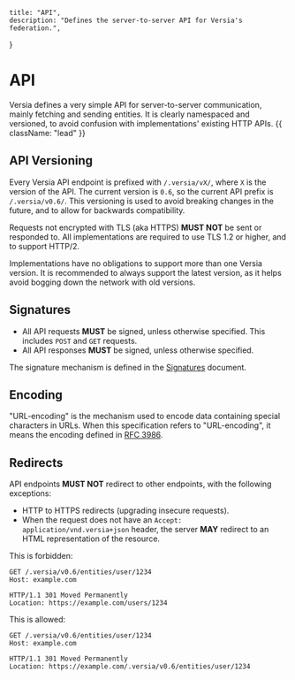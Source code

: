    title: "API",
    description: "Defines the server-to-server API for Versia's federation.",
}

# API

Versia defines a very simple API for server-to-server communication, mainly fetching and sending entities. It is clearly namespaced and versioned, to avoid confusion with implementations' existing HTTP APIs. {{ className: "lead" }}

## API Versioning

Every Versia API endpoint is prefixed with `/.versia/vX/`, where `X` is the version of the API. The current version is `0.6`, so the current API prefix is `/.versia/v0.6/`. This versioning is used to avoid breaking changes in the future, and to allow for backwards compatibility.

Requests not encrypted with TLS (aka HTTPS) **MUST NOT** be sent or responded to. All implementations are required to use TLS 1.2 or higher, and to support HTTP/2.

<Note>
    Implementations have no obligations to support more than one Versia version. It is recommended to always support the latest version, as it helps avoid bogging down the network with old versions.
</Note>

## Signatures

- All API requests **MUST** be signed, unless otherwise specified. This includes `POST` and `GET` requests.
- All API responses **MUST** be signed, unless otherwise specified.

The signature mechanism is defined in the [Signatures](/signatures) document.

## Encoding

"URL-encoding" is the mechanism used to encode data containing special characters in URLs. When this specification refers to "URL-encoding", it means the encoding defined in [RFC 3986](https://datatracker.ietf.org/doc/html/rfc3986#section-2.1).

## Redirects

API endpoints **MUST NOT** redirect to other endpoints, with the following exceptions:
- HTTP to HTTPS redirects (upgrading insecure requests).
- When the request does not have an `Accept: application/vnd.versia+json` header, the server **MAY** redirect to an HTML representation of the resource.

This is forbidden:

```http
GET /.versia/v0.6/entities/user/1234
Host: example.com

HTTP/1.1 301 Moved Permanently
Location: https://example.com/users/1234
```

This is allowed:
```http
GET /.versia/v0.6/entities/user/1234
Host: example.com

HTTP/1.1 301 Moved Permanently
Location: https://example.com/.versia/v0.6/entities/user/1234
```
